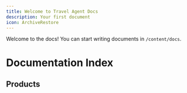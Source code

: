 ```yaml
---
title: Welcome to Travel Agent Docs
description: Your first document
icon: ArchiveRestore
---
```


<InlineTOC items={toc} />

Welcome to the docs! You can start writing documents in `/content/docs`.


# Documentation Index

## Products

<Cards>
  <Card title="Travel Agent Operations" href="./docs/travel-agent" />
  <Card title="Travel Agent WordPress Plugin" href="./docs/travel-agent-wordpress" />
  <Card title="Travel Agent Web Bookings" href="./docs/travel-agent-web-bookings" />
</Cards>
